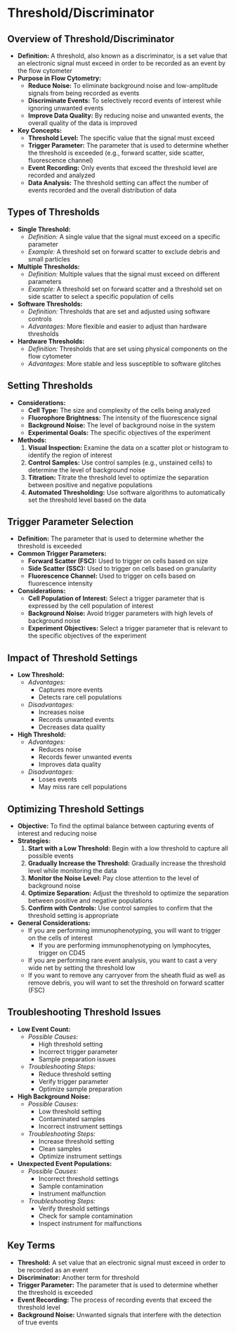 # Threshold/Discriminator {-}

## **Overview of Threshold/Discriminator** {-}

*   **Definition:** A threshold, also known as a discriminator, is a set value that an electronic signal must exceed in order to be recorded as an event by the flow cytometer
*   **Purpose in Flow Cytometry:**
    *   **Reduce Noise:** To eliminate background noise and low-amplitude signals from being recorded as events
    *   **Discriminate Events:** To selectively record events of interest while ignoring unwanted events
    *   **Improve Data Quality:** By reducing noise and unwanted events, the overall quality of the data is improved
*   **Key Concepts:**
    *   **Threshold Level:** The specific value that the signal must exceed
    *   **Trigger Parameter:** The parameter that is used to determine whether the threshold is exceeded (e.g., forward scatter, side scatter, fluorescence channel)
    *   **Event Recording:** Only events that exceed the threshold level are recorded and analyzed
    *   **Data Analysis:** The threshold setting can affect the number of events recorded and the overall distribution of data

## **Types of Thresholds** {-}

*   **Single Threshold:**
    *   *Definition:* A single value that the signal must exceed on a specific parameter
    *   *Example:* A threshold set on forward scatter to exclude debris and small particles
*   **Multiple Thresholds:**
    *   *Definition:* Multiple values that the signal must exceed on different parameters
    *   *Example:* A threshold set on forward scatter and a threshold set on side scatter to select a specific population of cells
*   **Software Thresholds:**
    *   *Definition:* Thresholds that are set and adjusted using software controls
    *   *Advantages:* More flexible and easier to adjust than hardware thresholds
*   **Hardware Thresholds:**
    *   *Definition:* Thresholds that are set using physical components on the flow cytometer
    *   *Advantages:* More stable and less susceptible to software glitches

## **Setting Thresholds** {-}

*   **Considerations:**
    *   **Cell Type:** The size and complexity of the cells being analyzed
    *   **Fluorophore Brightness:** The intensity of the fluorescence signal
    *   **Background Noise:** The level of background noise in the system
    *   **Experimental Goals:** The specific objectives of the experiment
*   **Methods:**
    1.  **Visual Inspection:** Examine the data on a scatter plot or histogram to identify the region of interest
    2.  **Control Samples:** Use control samples (e.g., unstained cells) to determine the level of background noise
    3.  **Titration:** Titrate the threshold level to optimize the separation between positive and negative populations
    4.  **Automated Thresholding:** Use software algorithms to automatically set the threshold level based on the data

## **Trigger Parameter Selection** {-}

*   **Definition:** The parameter that is used to determine whether the threshold is exceeded
*   **Common Trigger Parameters:**
    *   **Forward Scatter (FSC):** Used to trigger on cells based on size
    *   **Side Scatter (SSC):** Used to trigger on cells based on granularity
    *   **Fluorescence Channel:** Used to trigger on cells based on fluorescence intensity
*   **Considerations:**
    *   **Cell Population of Interest:** Select a trigger parameter that is expressed by the cell population of interest
    *   **Background Noise:** Avoid trigger parameters with high levels of background noise
    *   **Experiment Objectives:** Select a trigger parameter that is relevant to the specific objectives of the experiment

## **Impact of Threshold Settings** {-}

*   **Low Threshold:**
    *   *Advantages:*
        *   Captures more events
        *   Detects rare cell populations
    *   *Disadvantages:*
        *   Increases noise
        *   Records unwanted events
        *   Decreases data quality
*   **High Threshold:**
    *   *Advantages:*
        *   Reduces noise
        *   Records fewer unwanted events
        *   Improves data quality
    *   *Disadvantages:*
        *   Loses events
        *   May miss rare cell populations

## **Optimizing Threshold Settings** {-}

*   **Objective:** To find the optimal balance between capturing events of interest and reducing noise
*   **Strategies:**
    1.  **Start with a Low Threshold:** Begin with a low threshold to capture all possible events
    2.  **Gradually Increase the Threshold:** Gradually increase the threshold level while monitoring the data
    3.  **Monitor the Noise Level:** Pay close attention to the level of background noise
    4.  **Optimize Separation:** Adjust the threshold to optimize the separation between positive and negative populations
    5.  **Confirm with Controls:** Use control samples to confirm that the threshold setting is appropriate
*   **General Considerations:**
    *   If you are performing immunophenotyping, you will want to trigger on the cells of interest
        *   If you are performing immunophenotyping on lymphocytes, trigger on CD45
    *   If you are performing rare event analysis, you want to cast a very wide net by setting the threshold low
    *   If you want to remove any carryover from the sheath fluid as well as remove debris, you will want to set the threshold on forward scatter (FSC)

## **Troubleshooting Threshold Issues** {-}

*   **Low Event Count:**
    *   *Possible Causes:*
        *   High threshold setting
        *   Incorrect trigger parameter
        *   Sample preparation issues
    *   *Troubleshooting Steps:*
        *   Reduce threshold setting
        *   Verify trigger parameter
        *   Optimize sample preparation
*   **High Background Noise:**
    *   *Possible Causes:*
        *   Low threshold setting
        *   Contaminated samples
        *   Incorrect instrument settings
    *   *Troubleshooting Steps:*
        *   Increase threshold setting
        *   Clean samples
        *   Optimize instrument settings
*   **Unexpected Event Populations:**
    *   *Possible Causes:*
        *   Incorrect threshold settings
        *   Sample contamination
        *   Instrument malfunction
    *   *Troubleshooting Steps:*
        *   Verify threshold settings
        *   Check for sample contamination
        *   Inspect instrument for malfunctions

## **Key Terms** {-}

*   **Threshold:** A set value that an electronic signal must exceed in order to be recorded as an event
*   **Discriminator:** Another term for threshold
*   **Trigger Parameter:** The parameter that is used to determine whether the threshold is exceeded
*   **Event Recording:** The process of recording events that exceed the threshold level
*   **Background Noise:** Unwanted signals that interfere with the detection of true events